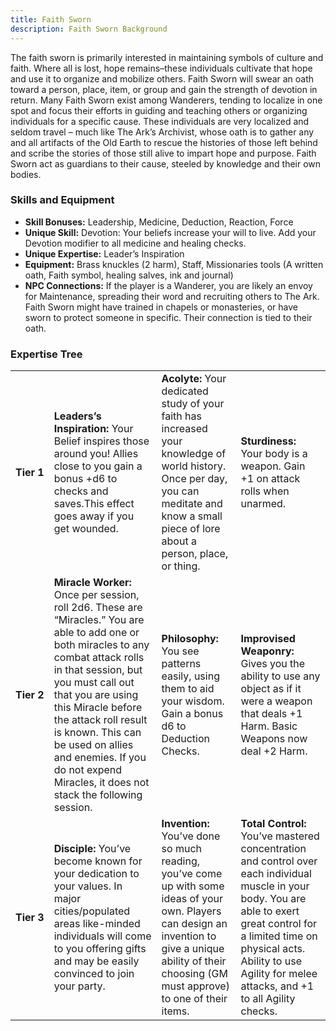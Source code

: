 ```yaml
---
title: Faith Sworn
description: Faith Sworn Background
---
```


The faith sworn is primarily interested in maintaining symbols of culture and faith. Where all is lost, hope remains–these individuals cultivate that hope and use it to organize and mobilize others. Faith Sworn will swear an oath toward a person, place, item, or group and gain the strength of devotion in return. Many Faith Sworn exist among Wanderers, tending to localize in one spot and focus their efforts in guiding and teaching others or organizing individuals for a specific cause. These individuals are very localized and seldom travel – much like The Ark’s Archivist, whose oath is to gather any and all artifacts of the Old Earth to rescue the histories of those left behind and scribe the stories of those still alive to impart hope and purpose. Faith Sworn act as guardians to their cause, steeled by knowledge and their own bodies. 

### Skills and Equipment
- **Skill Bonuses:** Leadership, Medicine, Deduction, Reaction, Force
- **Unique Skill:** Devotion: Your beliefs increase your will to live. Add your Devotion modifier to all medicine and healing checks.
- **Unique Expertise:** Leader’s Inspiration
- **Equipment:** Brass knuckles (2 harm), Staff, Missionaries tools (A written oath, Faith symbol, healing salves, ink and journal)
- **NPC Connections:** If the player is a Wanderer, you are likely an envoy for Maintenance, spreading their word and recruiting others to The Ark. Faith Sworn might have trained in chapels or monasteries, or have sworn to protect someone in specific. Their connection is tied to their oath.

### Expertise Tree
|   |   |   |   |
|---|---|---|---|
| **Tier&nbsp;1** | **Leaders’s Inspiration:** Your Belief inspires those around you! Allies close to you gain a bonus +d6 to checks and saves.This effect goes away if you get wounded.                                                                                                                                                                                                      | **Acolyte:** Your dedicated study of your faith has increased your knowledge of world history. Once per day, you can meditate and know a small piece of lore about a person, place, or thing.               | **Sturdiness:** Your body is a weapon. Gain +1 on attack rolls when unarmed.                                                                                                                                                                            |
| **Tier&nbsp;2** | **Miracle Worker:** Once per session, roll 2d6. These are “Miracles.” You are able to add one or both miracles to any combat attack rolls in that session, but you must call out that you are using this Miracle before the attack roll result is known. This can be used on allies and enemies. If you do not expend Miracles, it does not stack the following session.  | **Philosophy:** You see patterns easily, using them to aid your wisdom. Gain a bonus d6 to Deduction Checks.                                                                                                | **Improvised Weaponry:** Gives you the ability to use any object as if it were a weapon that deals +1 Harm. Basic Weapons now deal +2 Harm.                                                                                                             |
| **Tier&nbsp;3** | **Disciple:** You’ve become known for your dedication to your values. In major cities/populated areas like-minded individuals will come to you offering gifts and may be easily convinced to join your party.                                                                                                                                                             | **Invention:** You’ve done so much reading, you’ve come up with some ideas of your own. Players can design an invention to give a unique ability of their choosing (GM must approve) to one of their items. | **Total Control:** You’ve mastered concentration and control over each individual muscle in your body. You are able to exert great control for a limited time on physical acts. Ability to use Agility for melee attacks, and +1 to all Agility checks. |
